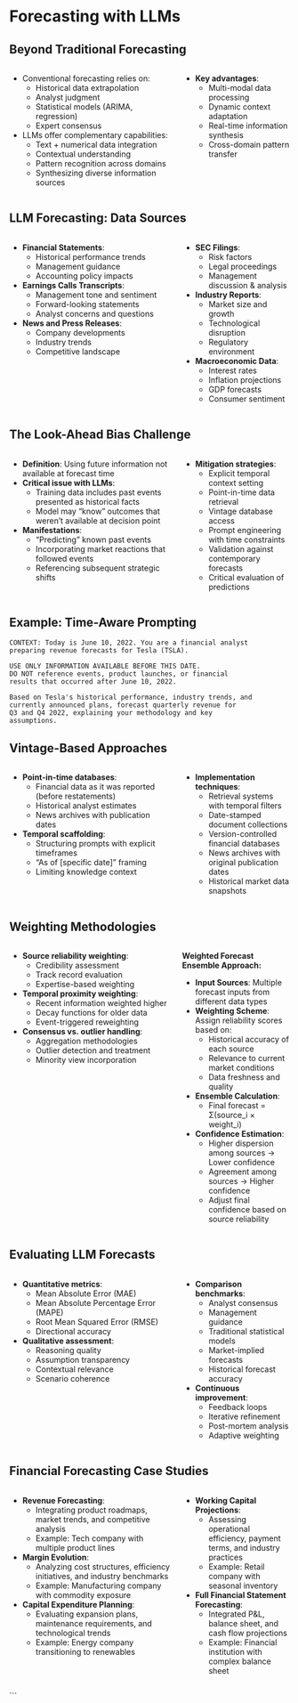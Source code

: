 # Forecasting with LLMs

## Beyond Traditional Forecasting

:::: {.columns}

::: {.column width="60%"}
- Conventional forecasting relies on:
  - Historical data extrapolation
  - Analyst judgment
  - Statistical models (ARIMA, regression)
  - Expert consensus
- LLMs offer complementary capabilities:
  - Text + numerical data integration
  - Contextual understanding
  - Pattern recognition across domains
  - Synthesizing diverse information sources
:::

::: {.column width="40%"}
- **Key advantages**:
  - Multi-modal data processing
  - Dynamic context adaptation
  - Real-time information synthesis
  - Cross-domain pattern transfer
:::

::::

## LLM Forecasting: Data Sources

:::: {.columns}

::: {.column width="60%"}
- **Financial Statements**:
  - Historical performance trends
  - Management guidance
  - Accounting policy impacts

- **Earnings Calls Transcripts**:
  - Management tone and sentiment
  - Forward-looking statements
  - Analyst concerns and questions
  
- **News and Press Releases**:
  - Company developments
  - Industry trends
  - Competitive landscape
:::

::: {.column width="40%"}
- **SEC Filings**:
  - Risk factors
  - Legal proceedings
  - Management discussion & analysis
  
- **Industry Reports**:
  - Market size and growth
  - Technological disruption
  - Regulatory environment
  
- **Macroeconomic Data**:
  - Interest rates
  - Inflation projections
  - GDP forecasts
  - Consumer sentiment
:::

::::

## The Look-Ahead Bias Challenge

:::: {.columns}

::: {.column width="60%"}
- **Definition**: Using future information not available at forecast time
- **Critical issue with LLMs**:
  - Training data includes past events presented as historical facts
  - Model may "know" outcomes that weren't available at decision point
- **Manifestations**:
  - "Predicting" known past events
  - Incorporating market reactions that followed events
  - Referencing subsequent strategic shifts
:::

::: {.column width="40%"}
- **Mitigation strategies**:
  - Explicit temporal context setting
  - Point-in-time data retrieval
  - Vintage database access
  - Prompt engineering with time constraints
  - Validation against contemporary forecasts
  - Critical evaluation of predictions
:::

::::

## Example: Time-Aware Prompting

```
CONTEXT: Today is June 10, 2022. You are a financial analyst 
preparing revenue forecasts for Tesla (TSLA).

USE ONLY INFORMATION AVAILABLE BEFORE THIS DATE.
DO NOT reference events, product launches, or financial 
results that occurred after June 10, 2022.

Based on Tesla's historical performance, industry trends, and 
currently announced plans, forecast quarterly revenue for 
Q3 and Q4 2022, explaining your methodology and key 
assumptions.
```

## Vintage-Based Approaches

:::: {.columns}

::: {.column width="60%"}
- **Point-in-time databases**:
  - Financial data as it was reported (before restatements)
  - Historical analyst estimates
  - News archives with publication dates
  
- **Temporal scaffolding**:
  - Structuring prompts with explicit timeframes
  - "As of [specific date]" framing
  - Limiting knowledge context
:::

::: {.column width="40%"}
- **Implementation techniques**:
  - Retrieval systems with temporal filters
  - Date-stamped document collections
  - Version-controlled financial databases
  - News archives with original publication dates
  - Historical market data snapshots
:::

::::

## Weighting Methodologies

:::: {.columns}

::: {.column width="60%"}
- **Source reliability weighting**:
  - Credibility assessment
  - Track record evaluation
  - Expertise-based weighting
  
- **Temporal proximity weighting**:
  - Recent information weighted higher
  - Decay functions for older data
  - Event-triggered reweighting
  
- **Consensus vs. outlier handling**:
  - Aggregation methodologies
  - Outlier detection and treatment
  - Minority view incorporation
:::

::: {.column width="40%"}
**Weighted Forecast Ensemble Approach:**

- **Input Sources**: Multiple forecast inputs from different data types
- **Weighting Scheme**: Assign reliability scores based on:
  - Historical accuracy of each source
  - Relevance to current market conditions  
  - Data freshness and quality
- **Ensemble Calculation**: 
  - Final forecast = Σ(source_i × weight_i)
- **Confidence Estimation**:
  - Higher dispersion among sources → Lower confidence
  - Agreement among sources → Higher confidence
  - Adjust final confidence based on source reliability
:::

::::

## Evaluating LLM Forecasts

:::: {.columns}

::: {.column width="60%"}
- **Quantitative metrics**:
  - Mean Absolute Error (MAE)
  - Mean Absolute Percentage Error (MAPE)
  - Root Mean Squared Error (RMSE)
  - Directional accuracy
  
- **Qualitative assessment**:
  - Reasoning quality
  - Assumption transparency
  - Contextual relevance
  - Scenario coherence
:::

::: {.column width="40%"}
- **Comparison benchmarks**:
  - Analyst consensus
  - Management guidance
  - Traditional statistical models
  - Market-implied forecasts
  - Historical forecast accuracy
  
- **Continuous improvement**:
  - Feedback loops
  - Iterative refinement
  - Post-mortem analysis
  - Adaptive weighting
:::

::::

## Financial Forecasting Case Studies

:::: {.columns}

::: {.column width="60%"}
- **Revenue Forecasting**:
  - Integrating product roadmaps, market trends, and competitive analysis
  - Example: Tech company with multiple product lines
  
- **Margin Evolution**:
  - Analyzing cost structures, efficiency initiatives, and industry benchmarks
  - Example: Manufacturing company with commodity exposure
  
- **Capital Expenditure Planning**:
  - Evaluating expansion plans, maintenance requirements, and technological trends
  - Example: Energy company transitioning to renewables
:::

::: {.column width="40%"}
- **Working Capital Projections**:
  - Assessing operational efficiency, payment terms, and industry practices
  - Example: Retail company with seasonal inventory
  
- **Full Financial Statement Forecasting**:
  - Integrated P&L, balance sheet, and cash flow projections
  - Example: Financial institution with complex balance sheet
:::

::::
```
